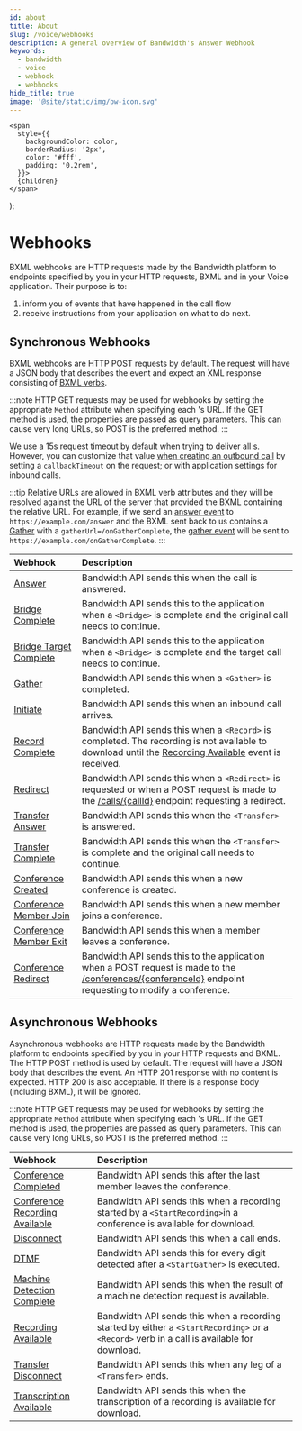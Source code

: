 ```yaml
---
id: about
title: About
slug: /voice/webhooks
description: A general overview of Bandwidth's Answer Webhook
keywords:
  - bandwidth
  - voice
  - webhook
  - webhooks
hide_title: true
image: '@site/static/img/bw-icon.svg'
---
```


    <span
      style={{
        backgroundColor: color,
        borderRadius: '2px',
        color: '#fff',
        padding: '0.2rem',
      }}>
      {children}
    </span>
  );

# Webhooks

BXML webhooks are HTTP requests made by the Bandwidth platform to endpoints specified by you in your HTTP requests, BXML and in your Voice application. Their purpose is to:
  1. inform you of events that have happened in the call flow
  2. receive instructions from your application on what to do next.

## Synchronous Webhooks

BXML webhooks are HTTP <Highlight color="#079CEE">POST</Highlight> requests by default. The request will have a JSON body that describes the event and expect an XML response consisting of [BXML verbs](/docs/voice/bxml).

:::note
HTTP <Highlight color="#00bf8c">GET</Highlight> requests may be used for webhooks by setting the appropriate `Method` attribute when specifying each 's URL. If the <Highlight color="#00bf8c">GET</Highlight> method is used, the properties are passed as query parameters. This can cause very long URLs, so <Highlight color="#079CEE">POST</Highlight> is the preferred method.
:::

We use a 15s request timeout by default when trying to deliver all s. However, you can customize that value [when creating an outbound call](/apis/voice#operation/createCall) by setting a `callbackTimeout` on the request; or with application settings for inbound calls.

:::tip
Relative URLs are allowed in BXML verb attributes and they will be resolved against the URL of the server that provided the BXML containing the relative URL. For example, if we send an [answer event](/docs/voice/webhooks/answer) to `https://example.com/answer` and the BXML sent back to us contains a [Gather](/docs/voice/bxml/gather) with a `gatherUrl=/onGatherComplete`, the [gather event](/docs/voice/webhooks/gather) will be sent to `https://example.com/onGatherComplete`.
:::

| Webhook                                           | Description                                                                                                                                                                                                  |
|:--------------------------------------------------|:-------------------------------------------------------------------------------------------------------------------------------------------------------------------------------------------------------------|
| [Answer](/docs/voice/webhooks/answer)                               | Bandwidth API sends this when the call is answered.                                                                                                                                       |
| [Bridge Complete](/docs/voice/webhooks/bridgeComplete)              | Bandwidth API sends this to the application when a `<Bridge>` is complete and the original call needs to continue.                                                                                           |
| [Bridge Target Complete](/docs/voice/webhooks/bridgeTargetComplete) | Bandwidth API sends this to the application when a `<Bridge>` is complete and the target call needs to continue.                                                                                             |
| [Gather](/docs/voice/webhooks/gather)                               | Bandwidth API sends this when a `<Gather>` is completed.                                                                                                                                                     |
| [Initiate](/docs/voice/webhooks/initiate)                           | Bandwidth API sends this when an inbound call arrives.                                                                                                                                    |
| [Record Complete](/docs/voice/webhooks/recordComplete)              | Bandwidth API sends this when a `<Record>` is completed. The recording is not available to download until the [Recording Available](/docs/voice/webhooks/recordingAvailable) event is received.             |
| [Redirect](/docs/voice/webhooks/redirect)                           | Bandwidth API sends this when a `<Redirect>` is requested or when a <Highlight color="#079CEE">POST</Highlight> request is made to the [/calls/{callId}](/apis/voice#operation/modifyCall) endpoint requesting a redirect. |
| [Transfer Answer](/docs/voice/webhooks/transferAnswer)              | Bandwidth API sends this when the `<Transfer>` is answered.                                                                                                                                 |
| [Transfer Complete](/docs/voice/webhooks/transferComplete)          | Bandwidth API sends this when the `<Transfer>` is complete and the original call needs to continue.                                                                                         |
| [Conference Created](/docs/voice/webhooks/conferenceCreated)        | Bandwidth API sends this when a new conference is created.                                                                                                                                                   |
| [Conference Member Join](/docs/voice/webhooks/conferenceMemberJoin) | Bandwidth API sends this when a new member joins a conference.                                                                                                                                               |
| [Conference Member Exit](/docs/voice/webhooks/conferenceMemberExit) | Bandwidth API sends this when a member leaves a conference.                                                                                                                                                  |
| [Conference Redirect](/docs/voice/webhooks/conferenceRedirect)      | Bandwidth API sends this to the application when a <Highlight color="#079CEE">POST</Highlight> request is made to the [/conferences/{conferenceId}](/apis/voice#operation/modifyConferenc) endpoint requesting to modify a conference. |

## Asynchronous Webhooks

Asynchronous webhooks are HTTP requests made by the Bandwidth platform to endpoints specified by you in your HTTP requests and BXML. The HTTP <Highlight color="#079CEE">POST</Highlight> method is used by default. The request will have a JSON body that describes the event.  An HTTP 201 response with no content is expected.  HTTP 200 is also acceptable. If there is a response body (including BXML), it will be ignored.

:::note
HTTP <Highlight color="#00bf8c">GET</Highlight> requests may be used for webhooks by setting the appropriate `Method` attribute when specifying each 's URL. If the <Highlight color="#00bf8c">GET</Highlight> method is used, the properties are passed as query parameters. This can cause very long URLs, so <Highlight color="#079CEE">POST</Highlight> is the preferred method.
:::

| Webhook                                        | Description                                                                                                                                         |
|:-----------------------------------------------|:----------------------------------------------------------------------------------------------------------------------------------------------------|
| [Conference Completed](/docs/voice/webhooks/conferenceCompleted)                    | Bandwidth API sends this after the last member leaves the conference.                                                                               |
| [Conference Recording Available](/docs/voice/webhooks/conferenceRecordingAvailable) | Bandwidth API sends this when a recording started by a `<StartRecording>`in a conference is available for download. |
| [Disconnect](/docs/voice/webhooks/disconnect)                                       | Bandwidth API sends this when a call ends.                                                                                       |
| [DTMF](/docs/voice/webhooks/dtmf)                                                   | Bandwidth API sends this for every digit detected after a `<StartGather>` is executed. |
| [Machine Detection Complete](/docs/voice/webhooks/machineDetectionComplete)         | Bandwidth API sends this when the result of a machine detection request is available.|
| [Recording Available](/docs/voice/webhooks/recordingAvailable)                      | Bandwidth API sends this when a recording started by either a `<StartRecording>` or a `<Record>` verb in a call is available for download. |
| [Transfer Disconnect](/docs/voice/webhooks/transferDisconnect)                      | Bandwidth API sends this when any leg of a `<Transfer>` ends.                                                                                       |
| [Transcription Available](/docs/voice/webhooks/transcriptionAvailable)              | Bandwidth API sends this when the transcription of a recording is available for download. |
